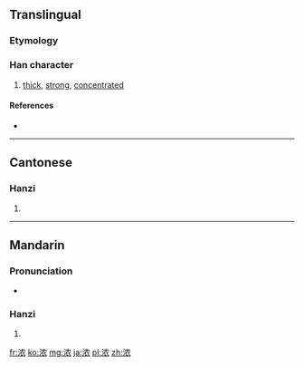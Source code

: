 {{also|濃}}
==Translingual==
{{zh-hanzi-box|浓|[[濃]]}}

===Etymology===
{{Han simp|濃|f=農|t=衣}}

===Han character===
{{Han char|rn=85|rad=水|as=06|sn=9|four=|canj=水竹月女 (EHBV)}}

# [[thick]], [[strong]], [[concentrated]]

====References====
* {{Han ref|kx=0623.171|hdz=31616.100|uh=6D53|ud=27987}}

----

==Cantonese==

===Hanzi===
{{yue-hanzi|jyut=|y=nung4|tra=濃}}

# {{defn|lang=yue|sort=水06}}

----

==Mandarin==

===Pronunciation===
* {{audio|Zh-nóng.ogg|Audio}}

===Hanzi===
{{cmn-hanzi|tra=濃|pin=[[nóng]] ([[nong2]])|wg=nung<sup>2</sup>}}

# {{defn|lang=cmn|sort=水06}}

[[fr:浓]]
[[ko:浓]]
[[mg:浓]]
[[ja:浓]]
[[pl:浓]]
[[zh:浓]]